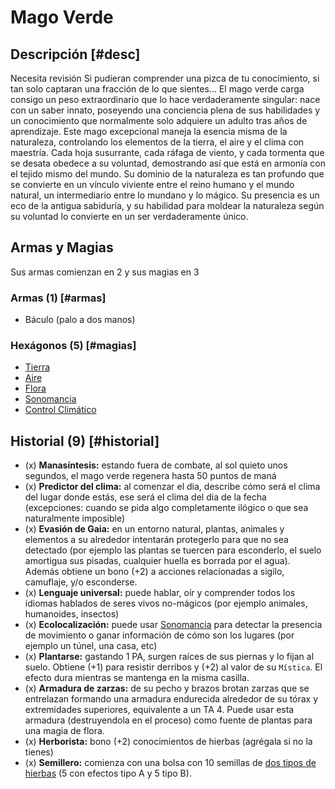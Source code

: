 
# Mago Verde

<Bleed>
  <Screenshot src={verdeImage} alt="placeholder" full />
</Bleed>

## Descripción [#desc]

<Callout type="warning" emoji="🔎">
  Necesita revisión
</Callout>
Si pudieran comprender una pizca de tu conocimiento, si tan solo captaran una fracción
de lo que sientes... El mago verde carga consigo un peso extraordinario que lo hace
verdaderamente singular: nace con un saber innato, poseyendo una conciencia plena
de sus habilidades y un conocimiento que normalmente solo adquiere un adulto tras
años de aprendizaje. Este mago excepcional maneja la esencia misma de la naturaleza,
controlando los elementos de la tierra, el aire y el clima con maestría. Cada hoja
susurrante, cada ráfaga de viento, y cada tormenta que se desata obedece a su voluntad,
demostrando así que está en armonía con el tejido mismo del mundo. Su dominio de
la naturaleza es tan profundo que se convierte en un vínculo viviente entre el reino
humano y el mundo natural, un intermediario entre lo mundano y lo mágico. Su presencia
es un eco de la antigua sabiduría, y su habilidad para moldear la naturaleza según
su voluntad lo convierte en un ser verdaderamente único.

## Armas y Magias

Sus armas comienzan en 2 y sus magias en 3

### Armas (1) [#armas]

- Báculo (palo a dos manos)

### Hexágonos (5) [#magias]

- [Tierra](/docs/list-hexagons/e01)
- [Aire](/docs/list-hexagons/e01)
- [Flora](/docs/list-hexagons/e03)
- [Sonomancia](/docs/list-hexagons/e02)
- [Control Climático](/docs/list-hexagons/e27)

## Historial (9) [#historial]

- (x) **Manasíntesis:** <Pill type="s"/><Pill type="eo"/> estando fuera de combate, al sol quieto unos segundos, el mago verde regenera hasta 50 puntos de maná
- (x) **Predictor del clima:** <Pill type="c"/> al comenzar el dia, describe cómo será el clima del lugar donde estás, ese será el clima del dia de la fecha (excepciones: cuando se pida algo completamente ilógico o que sea naturalmente imposible)
- (x) **Evasión de Gaia:** <Pill type="c"/> en un entorno natural, plantas, animales y elementos a su alrededor intentarán protegerlo para que no sea detectado (por ejemplo las plantas se tuercen para esconderlo, el suelo amortigua sus pisadas, cualquier huella es borrada por el agua). Además obtiene un bono (+2) a acciones relacionadas a sigilo, camuflaje, y/o esconderse.
- (x) **Lenguaje universal:** <Pill type="c"/> puede hablar, oír y comprender todos los idiomas hablados de seres vivos no-mágicos (por ejemplo animales, humanoides, insectos)
- (x) **Ecolocalización:** <Pill type="u"/> puede usar [Sonomancia](/docs/list-hexagons/e02) para detectar la presencia de movimiento o ganar información de cómo son los lugares (por ejemplo un túnel, una casa, etc)
- (x) **Plantarse:** <Pill type="s"/> gastando 1 PA, surgen raíces de sus piernas y lo fijan al suelo. Obtiene (+1) para resistir derribos y (+2) al valor de su `Mística`. El efecto dura mientras se mantenga en la misma casilla.
- (x) **Armadura de zarzas:** <Pill type="s"/><Pill type="eo"/> de su pecho y brazos brotan zarzas que se entrelazan formando una armadura endurecida alrededor de su tórax y extremidades superiores, equivalente a un TA 4. Puede usar esta armadura (destruyendola en el proceso) como fuente de plantas para una magia de flora.
- (x) **Herborista:** bono (+2) conocimientos de hierbas (agrégala si no la tienes)
- (x) **Semillero:** comienza con una bolsa con 10 semillas de [dos tipos de hierbas](/docs/list-annex/herbs) (5 con efectos tipo A y 5 tipo B).
